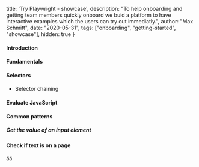   title: 'Try Playwright - showcase',
  description: "To help onboarding and getting team members quickly onboard we buid a platform to have interactive examples which the users can try out immediatly.",
  author: "Max Schmitt",
  date: "2020-05-31",
  tags: ["onboarding", "getting-started", "showcase"],
  hidden: true
}

#### Introduction

#### Fundamentals

#### Selectors

- Selector chaining

#### Evaluate JavaScript

#### Common patterns

##### Get the value of an input element

#### Check if text is on a page

ää